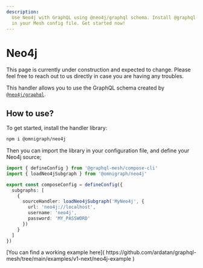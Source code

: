 ```yaml
---
description:
  Use Neo4j with GraphQL using @neo4j/graphql schema. Install @graphql-mesh/neo4j to use it directly
  in your Mesh config file. Get started now!
---
```



# Neo4j

<Callout>
  This page is currently under construction and expected to change. Please feel free to reach out to
  us directly in case you are having any troubles.
</Callout>

This handler allows you to use the GraphQL schema created by
[`@neo4j/graphql`](https://github.com/neo4j/graphql).

## How to use?

To get started, install the handler library:

```sh npm2yarn
npm i @omnigraph/neo4j
```

Then you can import the library in your configuration file, and define your Neo4j source;

```ts filename="mesh.config.ts" {2,7-9}
import { defineConfig } from '@graphql-mesh/compose-cli'
import { loadNeo4jSubgraph } from '@omnigraph/neo4j'

export const composeConfig = defineConfig({
  subgraphs: [
    {
      sourceHandler: loadNeo4jSubgraph('MyNeo4j', {
        url: 'neo4j://localhost',
        username: 'neo4j',
        password: 'MY_PASSWORD'
      })
    }
  ]
})
```

<Callout>
  [You can find a working example here](
  https://github.com/ardatan/graphql-mesh/tree/main/examples/v1-next/neo4j-example )
</Callout>
